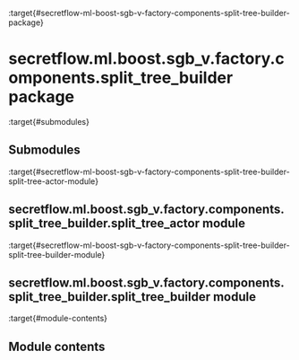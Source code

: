 :target{#secretflow-ml-boost-sgb-v-factory-components-split-tree-builder-package}

# secretflow\.ml.boost.sgb\_v.factory.components.split\_tree\_builder package

:target{#submodules}

## Submodules

:target{#secretflow-ml-boost-sgb-v-factory-components-split-tree-builder-split-tree-actor-module}

## secretflow\.ml.boost.sgb\_v.factory.components.split\_tree\_builder.split\_tree\_actor module

:target{#secretflow-ml-boost-sgb-v-factory-components-split-tree-builder-split-tree-builder-module}

## secretflow\.ml.boost.sgb\_v.factory.components.split\_tree\_builder.split\_tree\_builder module

:target{#module-contents}

## Module contents
